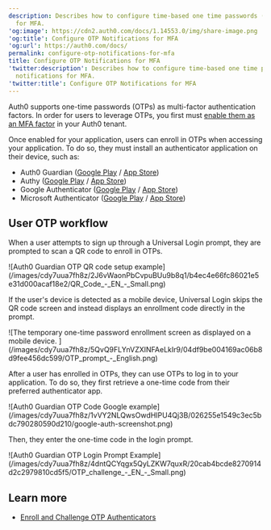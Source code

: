 ```yaml
---
description: Describes how to configure time-based one time passwords (OTP) notifications
  for MFA.
'og:image': https://cdn2.auth0.com/docs/1.14553.0/img/share-image.png
'og:title': Configure OTP Notifications for MFA
'og:url': https://auth0.com/docs/
permalink: configure-otp-notifications-for-mfa
title: Configure OTP Notifications for MFA
'twitter:description': Describes how to configure time-based one time passwords (OTP)
  notifications for MFA.
'twitter:title': Configure OTP Notifications for MFA
---
```

Auth0 supports one-time passwords (OTPs) as <Tooltip tip="Multi-factor authentication (MFA): User authentication process that uses a factor in addition to username and password such as a code via SMS." cta="View Glossary" href="/docs/glossary?term=multi-factor+authentication">multi-factor authentication</Tooltip> factors. In order for users to leverage OTPs, you first must [enable them as an MFA factor](/docs/secure/multi-factor-authentication/enable-mfa) in your Auth0 tenant.

Once enabled for your application, users can enroll in OTPs when accessing your application. To do so, they must install an authenticator application on their device, such as:

* Auth0 Guardian ([Google Play](https://play.google.com/store/apps/details?id=com.auth0.guardian) / [App Store](https://itunes.apple.com/us/app/auth0-guardian/id1093447833))
* Authy ([Google Play](https://play.google.com/store/apps/details?id=com.authy.authy) / [App Store](https://itunes.apple.com/us/app/authy/id494168017))
* Google Authenticator ([Google Play](https://play.google.com/store/apps/details?id=com.google.android.apps.authenticator2) / [App Store](https://itunes.apple.com/us/app/google-authenticator/id388497605))
* Microsoft Authenticator ([Google Play](https://play.google.com/store/apps/details?id=com.azure.authenticator) / [App Store](https://itunes.apple.com/us/app/microsoft-authenticator/id983156458))

## User OTP workflow

When a user attempts to sign up through a <Tooltip tip="Universal Login: Your application redirects to Universal Login, hosted on Auth0's Authorization Server, to verify a user's identity." cta="View Glossary" href="/docs/glossary?term=Universal+Login">Universal Login</Tooltip> prompt, they are prompted to scan a QR code to enroll in OTPs.

<Frame>![Auth0 Guardian OTP QR code setup example](/images/cdy7uua7fh8z/2J6vWaonPbCvpuBUu9b8q1/b4ec4e66fc86021e5e31d000acaf18e2/QR_Code_-_EN_-_Small.png)</Frame>

If the user's device is detected as a mobile device, Universal Login skips the QR code screen and instead displays an enrollment code directly in the prompt.

<Frame>![The temporary one-time password enrollment screen as displayed on a mobile device. ](/images/cdy7uua7fh8z/5QvQ9FLYnVZXINFAeLkIr9/04df9be004169ac06b8d9fee456dc599/OTP_prompt_-_English.png)</Frame>

After a user has enrolled in OTPs, they can use OTPs to log in to your application. To do so, they first retrieve a one-time code from their preferred authenticator app.

<Frame>![Auth0 Guardian OTP Code Google example](/images/cdy7uua7fh8z/1vVY2NLQwsOwdHIPU4Qj3B/026255e1549c3ec5bdc790280590d210/google-auth-screenshot.png)</Frame>

Then, they enter the one-time code in the login prompt.

<Frame>![Auth0 Guardian OTP Login Prompt Example](/images/cdy7uua7fh8z/4dntQCYqgx5QyLZKW7quxR/20cab4bcde8270914d2c2979810cd5f5/OTP_challenge_-_EN_-_Small.png)</Frame>

## Learn more

* [Enroll and Challenge OTP Authenticators](/docs/secure/multi-factor-authentication/authenticate-using-ropg-flow-with-mfa/enroll-and-challenge-otp-authenticators)